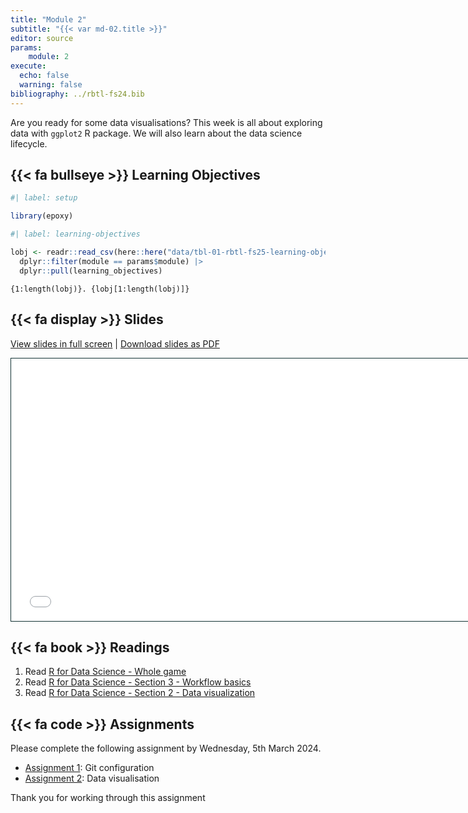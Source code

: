 ```yaml
---
title: "Module 2"
subtitle: "{{< var md-02.title >}}"
editor: source
params:
    module: 2
execute: 
  echo: false
  warning: false
bibliography: ../rbtl-fs24.bib
---
```


Are you ready for some data visualisations? This week is all about exploring data with `ggplot2` R package. We will also learn about the data science lifecycle. 

## {{< fa bullseye >}} Learning Objectives

```r
#| label: setup

library(epoxy)
```

```r
#| label: learning-objectives

lobj <- readr::read_csv(here::here("data/tbl-01-rbtl-fs25-learning-objectives.csv")) |> 
  dplyr::filter(module == params$module) |>
  dplyr::pull(learning_objectives)

```

```epoxy
{1:length(lobj)}. {lobj[1:length(lobj)]}
```

## {{< fa display >}} Slides

[View slides in full screen](../slides/lec-02-visualisation.html) | [Download slides as PDF](https://github.com/rbtl-fs25/website/raw/main/slides/lec-02-visualisation.pdf)

```{=html}
<iframe class="slide-deck" src="../slides/lec-02-visualisation.html" height="420" width="747" style="border: 1px solid #123233;"></iframe>
```

## {{< fa book >}} Readings

1. Read [R for Data Science - Whole game](https://r4ds.hadley.nz/whole-game)
2. Read [R for Data Science - Section 3 - Workflow basics](https://r4ds.hadley.nz/workflow-basics) 
3. Read [R for Data Science - Section 2 - Data visualization](https://r4ds.hadley.nz/data-visualize)

## {{< fa code >}} Assignments

Please complete the following assignment by Wednesday, 5th March 2024. 

-   [Assignment 1](../assignments/md-02/am-02-1-github.qmd): Git configuration
-   [Assignment 2](../assignments/md-02/am-02-2-data-visualisation.qmd): Data visualisation

Thank you for working through this assignment

